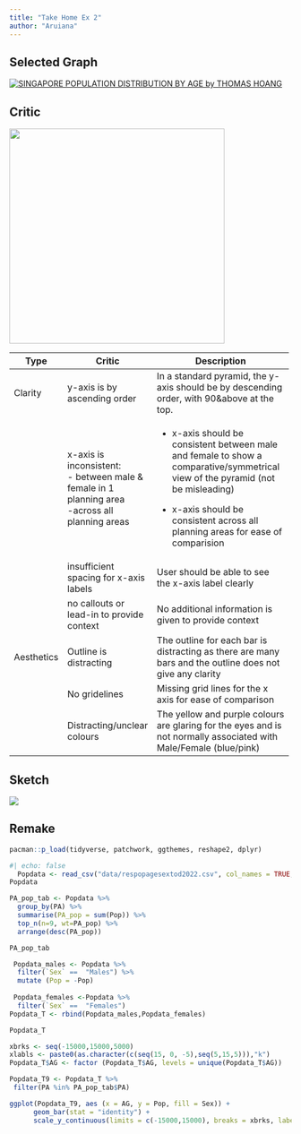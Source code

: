 ```yaml
---
title: "Take Home Ex 2"
author: "Aruiana"
---
```


## Selected Graph

[![SINGAPORE POPULATION DISTRIBUTION BY AGE by THOMAS HOANG](images/Dashboard%203.png)](https://public.tableau.com/app/profile/thomas.hoang8154/viz/takehome1_16740523080150/Dashboard3)

## Critic

![](images/image-2059255497.png){fig-align="center" width="384"}

+------------+---------------------------------------------+-----------------------------------------------------------------------------------------------------------------------------------+
| Type       | Critic                                      | Description                                                                                                                       |
+============+=============================================+===================================================================================================================================+
| Clarity    | y-axis is by ascending order                | In a standard pyramid, the y-axis should be by descending order, with 90&above at the top.                                        |
+------------+---------------------------------------------+-----------------------------------------------------------------------------------------------------------------------------------+
|            | x-axis is inconsistent:\                    | -   x-axis should be consistent between male and female to show a comparative/symmetrical view of the pyramid (not be misleading) |
|            | - between male & female in 1 planning area\ |                                                                                                                                   |
|            | -across all planning areas                  | -   x-axis should be consistent across all planning areas for ease of comparision                                                 |
+------------+---------------------------------------------+-----------------------------------------------------------------------------------------------------------------------------------+
|            | insufficient spacing for x-axis labels      | User should be able to see the x-axis label clearly                                                                               |
+------------+---------------------------------------------+-----------------------------------------------------------------------------------------------------------------------------------+
|            | no callouts or lead-in to provide context   | No additional information is given to provide context                                                                             |
+------------+---------------------------------------------+-----------------------------------------------------------------------------------------------------------------------------------+
| Aesthetics | Outline is distracting                      | The outline for each bar is distracting as there are many bars and the outline does not give any clarity                          |
+------------+---------------------------------------------+-----------------------------------------------------------------------------------------------------------------------------------+
|            | No gridelines                               | Missing grid lines for the x axis for ease of comparison                                                                          |
+------------+---------------------------------------------+-----------------------------------------------------------------------------------------------------------------------------------+
|            | Distracting/unclear colours                 | The yellow and purple colours are glaring for the eyes and is not normally associated with Male/Female (blue/pink)                |
+------------+---------------------------------------------+-----------------------------------------------------------------------------------------------------------------------------------+

## Sketch

![](images/image-1658455050.png)

## Remake

```r
pacman::p_load(tidyverse, patchwork, ggthemes, reshape2, dplyr) 

#| echo: false
  Popdata <- read_csv("data/respopagesextod2022.csv", col_names = TRUE, show_col_types = FALSE)
Popdata

```

```r
PA_pop_tab <- Popdata %>%
  group_by(PA) %>%
  summarise(PA_pop = sum(Pop)) %>%
  top_n(n=9, wt=PA_pop) %>%
  arrange(desc(PA_pop))

PA_pop_tab

```

```r
 Popdata_males <- Popdata %>%
  filter(`Sex` ==  "Males") %>%
  mutate (Pop = -Pop)
 
 Popdata_females <-Popdata %>%
  filter(`Sex` ==  "Females") 
Popdata_T <- rbind(Popdata_males,Popdata_females)

Popdata_T
```

```r
xbrks <- seq(-15000,15000,5000)
xlabls <- paste0(as.character(c(seq(15, 0, -5),seq(5,15,5))),"k")
Popdata_T$AG <- factor (Popdata_T$AG, levels = unique(Popdata_T$AG))

Popdata_T9 <- Popdata_T %>%
 filter(PA %in% PA_pop_tab$PA)

ggplot(Popdata_T9, aes (x = AG, y = Pop, fill = Sex)) +
      geom_bar(stat = "identity") + 
      scale_y_continuous(limits = c(-15000,15000), breaks = xbrks, labels = xlabls, name = "Population Size")+  xlab("Age Groups") + coord_flip() + theme_bw() + facet_wrap(vars(PA))
```
